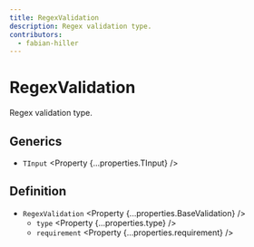 ```yaml
---
title: RegexValidation
description: Regex validation type.
contributors:
  - fabian-hiller
---
```



# RegexValidation

Regex validation type.

## Generics

- `TInput` <Property {...properties.TInput} />

## Definition

- `RegexValidation` <Property {...properties.BaseValidation} />
  - `type` <Property {...properties.type} />
  - `requirement` <Property {...properties.requirement} />
